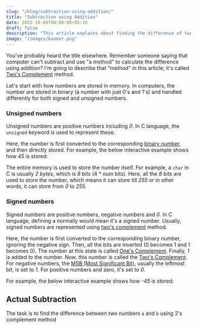 ```yaml
---
slug: "/blog/subtraction-using-addition/"
title: "Subtraction using Addition"
date: 2022-10-00T00:00:00+05:30
draft: false
description: "This article explains about finding the difference of two numbers using addition with the help of 2's complement method."
image: "/images/banner.png"
---
```



You've probably heard the title elsewhere. Remember someone saying that computer
can't subtract and use "a method" to calculate the difference using addition? I'm going
to describe that "method" in this article; it's called
[Two's Complement](https://en.wikipedia.org/wiki/Two%27s_complement) method.


Let's start with how numbers are stored in memory. In computers, the number are
stored in binary (a number with just 0's and 1's) and handled differently for both
signed and unsigned numbers.

### Unsigned numbers

Unsigned numbers are positive numbers including _0_. In C language, the `unsigned` keyword
is used to represent these.

Here, the number is first converted to the corresponding
[binary number](https://en.wikipedia.org/wiki/Binary_number), and then
directly stored. For example, the below interactive example shows how _45_ is stored:

<UnsignedBinaryRepresentation value={45}/>

The entire memory is used to store the number itself. For example, a `char` in C is usually
_2 bytes_, which is _8 bits_ (4 * _num_ bits). Here, all the _8 bits_ are used to store
the number, which means it can store till _255_ or in other words, it can store from _0_
to _255_.


### Signed numbers

Signed numbers are positive numbers, negative numbers and _0_. In C language, defining a
normally would mean it's a signed number. Usually, signed numbers are represented
using [two's complement](https://en.wikipedia.org/wiki/Two%27s_complement) method.

Here, the number is first converted to the corresponding binary number, ignoring the negative
sign. Then, all the bits are inverted (0 becomes 1 and 1 becomes 0). The number at this state
is called [One's Complement](https://en.wikipedia.org/wiki/Ones%27_complement). Finally, _1_
is added to the number. Now, this number is called the
[Two's Complement](https://en.wikipedia.org/wiki/Two%27s_complement). For negative numbers,
the [MSB (Most Significant Bit)](https://en.wikipedia.org/wiki/Most_significant_bit), usually
the leftmost bit, is set to _1_. For positive numbers and zero, it's set to _0_.


For example, the below interactive example shows how _-45_ is stored:

<SignedBinaryRepresentation value={-45}/>

## Actual Subtraction

The task is to find the difference between two numbers `a` and `b` using 2's
complement method
